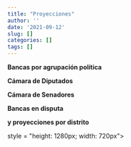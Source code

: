 ```yaml
---
title: "Proyecciones"
author: ''
date: '2021-09-12'
slug: []
categories: []
tags: []
---
```


**Bancas por agrupación política**



**Cámara de Diputados**


```{=html}
<div class="flourish-embed flourish-parliament" data-src="visualisation/7244617"><script src="https://public.flourish.studio/resources/embed.js"></script></div>
```




**Cámara de Senadores**

```{=html }

<div class="flourish-embed flourish-parliament" data-src="visualisation/7244757"><script src="https://public.flourish.studio/resources/embed.js"></script></div>
```




**Bancas en disputa**

**y proyecciones por distrito **

```{=html }
<div class="flourish-embed flourish-table" data-src="visualisation/7244821"><script src="https://public.flourish.studio/resources/embed.js"></script>style = "height: 1280px; width: 720px"></div>
```